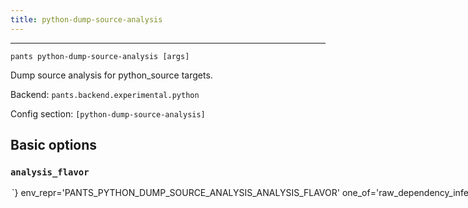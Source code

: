 ```yaml
---
title: python-dump-source-analysis
---
```



---

```
pants python-dump-source-analysis [args]
```

Dump source analysis for python_source targets.

Backend: <span className="color--primary">`pants.backend.experimental.python`</span>

Config section: <span className="color--primary">`[python-dump-source-analysis]`</span>

<span className={styles.options}>

## Basic options

### `analysis_flavor`

<Option
  cli_repr={`--python-dump-source-analysis-analysis-flavor=<AnalysisFlavor>`}
  env_repr='PANTS_PYTHON_DUMP_SOURCE_ANALYSIS_ANALYSIS_FLAVOR'
  one_of='raw_dependency_inference, dependency_inference'
  default_repr={`dependency_inference`}
>
The type of information that should be returned.

- `dependency_inference`: The results of dependency inference, for every detected import in every file.

- `raw_dependency_inference`: The raw intermediate results of the dependency inference process,
  at every stage they&#x27;re available. Potentially useful for debugging the dependency inference process.
  </Option>

## Advanced options

None

## Deprecated options

None

## Related subsystems

- [environments-preview](../subsystems/environments-preview.mdx)
- [filter](../subsystems/filter.mdx)
- [pex](../subsystems/pex.mdx)
- [pex-cli](../subsystems/pex-cli.mdx)
- [python](../subsystems/python.mdx)
- [python-bootstrap](../subsystems/python-bootstrap.mdx)
- [python-infer](../subsystems/python-infer.mdx)
- [python-native-code](../subsystems/python-native-code.mdx)
- [source](../subsystems/source.mdx)
- [subprocess-environment](../subsystems/subprocess-environment.mdx)

</span>
